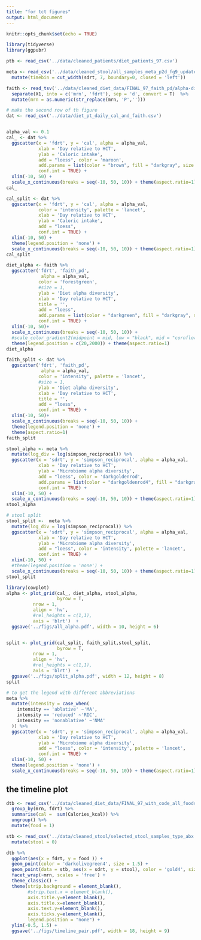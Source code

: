 ```yaml
---
title: "for tct figures"
output: html_document
---
```


```r
knitr::opts_chunk$set(echo = TRUE)
```

```r
library(tidyverse)
library(ggpubr)
```

```r
ptb <- read_csv('../data/cleaned_patients/diet_patients_97.csv')

meta <- read_csv('../data/cleaned_stool/all_samples_meta_p2d_fg9_updated.csv') %>% 
  mutate(timebin = cut_width(sdrt, 7, boundary=0, closed = 'left')) 

faith <- read_tsv('../data/cleaned_diet_data/FINAL_97_faith_pd/alpha-diversity.tsv') %>% 
  separate(X1, into = c('mrn', 'fdrt'), sep = 'd', convert = T)  %>% 
  mutate(mrn = as.numeric(str_replace(mrn, 'P',''))) 
```

```r
# make the second row of th figure 
dat <- read_csv('../data/diet_pt_daily_cal_and_faith.csv')


alpha_val <- 0.1
cal_ <- dat %>% 
  ggscatter(x = 'fdrt', y = 'cal', alpha = alpha_val, 
            xlab = 'Day relative to HCT',
            ylab = 'Caloric intake',
            add = "loess", color = 'maroon',
            add.params = list(color = "brown", fill = "darkgray", size = 2), 
            conf.int = TRUE) +
  xlim(-10, 50) +
  scale_x_continuous(breaks = seq(-10, 50, 10)) + theme(aspect.ratio=1)
cal_
```


```r
cal_split <- dat %>% 
  ggscatter(x = 'fdrt', y = 'cal', alpha = alpha_val, 
            color = 'intensity', palette = 'lancet',
            xlab = 'Day relative to HCT',
            ylab = 'Caloric intake',
            add = "loess", 
            conf.int = TRUE) +
  xlim(-10, 50) +
  theme(legend.position = 'none') + 
  scale_x_continuous(breaks = seq(-10, 50, 10)) + theme(aspect.ratio=1)
cal_split
```

```r
diet_alpha <- faith %>% 
  ggscatter('fdrt', 'faith_pd', 
             alpha = alpha_val,
            color = 'forestgreen',
            #size = 1,
            ylab = 'Diet alpha diversity', 
            xlab = 'Day relative to HCT',
            title = '',
            add = "loess", 
            add.params = list(color = "darkgreen", fill = "darkgray", size = 2), 
            conf.int = TRUE) +
  xlim(-10, 50)+
  scale_x_continuous(breaks = seq(-10, 50, 10)) +
  #scale_color_gradient2(midpoint = mid, low = "black", mid = "cornflowerblue", high = "red", space = "Lab", name = 'Diet\nalpha\ndiversity' )+
  theme(legend.position = c(20,2000)) + theme(aspect.ratio=1)
diet_alpha
```

```r
faith_split <- dat %>% 
  ggscatter('fdrt', 'faith_pd', 
             alpha = alpha_val,
            color = 'intensity', palette = 'lancet',
            #size = 1,
            ylab = 'Diet alpha diversity', 
            xlab = 'Day relative to HCT',
            title = '',
            add = "loess", 
            conf.int = TRUE) +
  xlim(-10, 50)+
  scale_x_continuous(breaks = seq(-10, 50, 10)) +
  theme(legend.position = 'none') + 
  theme(aspect.ratio=1)
faith_split
```

```r
stool_alpha <- meta %>% 
  mutate(log_div = log(simpson_reciprocal)) %>% 
  ggscatter(x = 'sdrt', y = 'simpson_reciprocal', alpha = alpha_val, 
            xlab = 'Day relative to HCT',
            ylab = 'Microbiome alpha diversity',
            add = "loess", color = 'darkgoldenrod',
            add.params = list(color = "darkgoldenrod4", fill = "darkgray", size = 2), 
            conf.int = TRUE) +
  xlim(-10, 50) +
  scale_x_continuous(breaks = seq(-10, 50, 10)) + theme(aspect.ratio=1)
stool_alpha
```

```r
# stool split
stool_split <-  meta %>% 
  mutate(log_div = log(simpson_reciprocal)) %>% 
  ggscatter(x = 'sdrt', y = 'simpson_reciprocal', alpha = alpha_val, 
            xlab = 'Day relative to HCT',
            ylab = 'Microbiome alpha diversity',
            add = "loess", color = 'intensity', palette = 'lancet',
            conf.int = TRUE) +
  xlim(-10, 50) +
  #theme(legend.position = 'none') + 
  scale_x_continuous(breaks = seq(-10, 50, 10)) + theme(aspect.ratio=1)
stool_split
```


```r
library(cowplot)
alpha <- plot_grid(cal_, diet_alpha, stool_alpha,
                   byrow = T,
          nrow = 1, 
          align = 'hv',
          #rel_heights = c(1,1),
          axis = 'blrt')  +
  ggsave('../figs/all_alpha.pdf', width = 10, height = 6)


split <- plot_grid(cal_split, faith_split,stool_split,
                   byrow = T,
          nrow = 1, 
          align = 'hv',
          #rel_heights = c(1,1),
          axis = 'blrt')  +
  ggsave('../figs/split_alpha.pdf', width = 12, height = 8)
split 
```
```r
# to get the legend with different abbreviations
meta %>% 
  mutate(intensity = case_when(
    intensity == 'ablative' ~'MA',
    intensity == 'reduced' ~'RIC',
    intensity == 'nonablative' ~'NMA'
  )) %>% 
  ggscatter(x = 'sdrt', y = 'simpson_reciprocal', alpha = alpha_val, 
            xlab = 'Day relative to HCT',
            ylab = 'Microbiome alpha diversity',
            add = "loess", color = 'intensity', palette = 'lancet',
            conf.int = TRUE) +
  xlim(-10, 50) +
  theme(legend.position = 'none') + 
  scale_x_continuous(breaks = seq(-10, 50, 10)) + theme(aspect.ratio=1)
```

## the timeline plot 

```r
dtb <- read_csv('../data/cleaned_diet_data/FINAL_97_with_code_all_foods_drt_with_EN_finalized.csv') %>% 
  group_by(mrn, fdrt) %>% 
  summarise(cal =  sum(Calories_kcal)) %>% 
  ungroup() %>% 
  mutate(food = 1)

stb <- read_csv('../data/cleaned_stool/selected_stool_samples_type_abx.csv') %>% 
  mutate(stool = 0)
```

```r
dtb %>% 
  ggplot(aes(x = fdrt, y = food )) +
  geom_point(color = 'darkolivegreen4', size = 1.5) +
  geom_point(data = stb, aes(x = sdrt, y = stool), color = 'gold4', size = 1.5) +
  facet_wrap(~mrn, scales = 'free') +
  theme_classic() +
  theme(strip.background = element_blank(),
        #strip.text.x = element_blank(),
        axis.title.y=element_blank(),
        axis.title.x=element_blank(),
        axis.text.y=element_blank(),
        axis.ticks.y=element_blank(),
        legend.position = "none") +
  ylim(-0.5, 1.5) +
  ggsave('../figs/timeline_pair.pdf', width = 18, height = 9)
```



